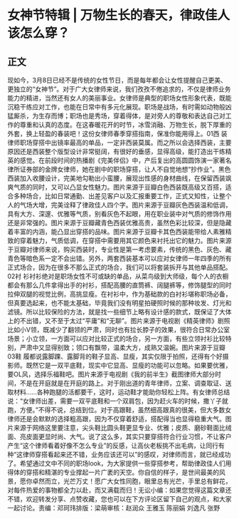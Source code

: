 # 女神节特辑 | 万物生长的春天，律政佳人该怎么穿？
## 正文
现如今，3月8日已经不是传统的女性节日，而是每年都会让女性提醒自己更美、更独立的“女神节”。对于广大女律师来说，我们孜孜不倦追求的，不仅是律师业务能力的精进，当然还有女人的美丽事业。女律师是典型的职场女性形象代表，既能沉稳干练应对工作，也能在日常中有多元化展现。职场是战场，有时需如动物般凶猛厮杀，为生存而博；职场也是秀场，穿着得体，是对旁人的尊敬和表达自己对工作的尊重和认真的态度。在这春暖花开的时节，冰雪消融、万物生长，脱下厚重的外套，换上轻盈的春装吧！这份女律师春季穿搭指南，保准你能用得上。01西 装律师职场穿搭中出镜率最高的单品，一定非西装莫属。而之所以会选择西装，主要原因还是西装整个版型设计非常挺阔，有很好的垂感，显得高级，能打造出干练精英的感觉。在前段时间的热播剧《完美伴侣》中，产后复出的高圆圆饰演一家著名律所证券部的金牌女律师，她在剧中的职场穿搭，让人不自觉地想“抄作业”。黑色西装加入收腰设计，完美地勾勒出小蛮腰，展现出性感的身材曲线，在保留西装飒爽气质的同时，又可以凸显女性魅力。图片来源于豆瓣白色西装既高级又百搭，适合多种场合，比如日常通勤、出差见客户以及汇报重要工作，正式又知性，让整个人的气场大增，完美诠释了律政佳人四个字。图片来源于豆瓣灰色西装温和低调，具有大方、深邃、优雅等气质，别看灰色不起眼，用在职业装中对气质的修饰作用还是非常强的。图片来源于豆瓣藏青色西装优雅高贵，虽然色彩比较深，但是隐藏着丰富的内涵，能凸显出穿搭的品味。图片来源于豆瓣卡其色西装能带给人素雅精致的穿着魅力，气质低调，在穿搭中需要用其它颜色来衬托出它的魅力。图片来源于豆瓣对律师来说，购买西装时，专业性是第一考虑要素，传统的黑色、灰色、藏青色等暗色系一定不会出错。另外，两套西装基本可以应对女律师一年四季的所有正式场合，因为在很多不那么正式的场合，我们可以将套装拆开与其他单品搭配。02衬 衫衬衫绝对是职场女性不可或缺的单品，从菜鸟级到大师级，每个人的衣橱都会有那么几件拿得出手的衬衫，搭配高腰的直筒裤、阔腿裤等，修饰腿型的同时拉伸双腿的视觉比例，高挑显瘦。在衬衫中，作为基础款的白衬衫堪称职场必备，但真要选起来，也不能太基础，毕竟我们没有明星拍硬照时候的那种妆发、灯光和滤镜。所以比较保险的方法，就是找一些细节上略有设计感的款式，既保证了大体上的不出错，又不至于太过“平庸”和“无聊”。图片来源于电视剧《精英律师》剧照比如小V领，既减少了翻领的严肃，同时也有拉长脖子的效果，很符合日常办公室场景；小立领，一方面可以应对比较正式的场合，另一方面，有些立领衬衫比较特别，严肃中又显得别致；领口有飘带，温柔大方，成熟又温婉。图片来源于豆瓣03鞋 履都说露脚踝、露脚背的鞋子显高、显瘦，其实仅限于拍照，还得有个好摄影师。既然它是一双平底鞋，现实中它显高、显瘦的功能可以忽略。如果要优雅，要OL风，选择乐福鞋吧。图片来源于电视剧《我的前半生》截图律师大部分时间，不是在开庭就是在开庭的路上。对于刚出道的青年律师，立案、调查取证、送取材料……各种跑腿的活都要干，这时，运动鞋才能助你轻松上阵。有女律师总结说：“女律师出差，需要一双平底鞋和一个双肩包，因为赶火车的时候，撒丫子就跑，方便。”不得不说，总结到位。对于高跟鞋，虽然细高跟真的很美，但大多数女律师还是会默默的选择粗高跟，因为不仅穿着舒适，搭配得当也显得稳重大气。图片来源于网络这里要注意，尖头鞋比圆头鞋更显专业、优雅；皮质、磨砂鞋面比绒面、亮皮面更显时尚、大气。说了这么多，其实只要穿搭符合行业习惯，不让客户产生“这个律师看着好像不怎么专业”的反感，让高伙老板挑不出毛病，让同行有种“这律师穿搭看起来还不错，业务应该还可以”的感叹，对律师而言，就已经成功了。希望通过文中不同的职场look，为大家提供一些穿搭参考，帮助律政佳人们用得体的穿搭和精湛的专业撑起一片广袤的天空。你自信的样子，是世间最美的风景，愿你卓然而立，光芒万丈！愿广大女性同胞，眼里总有光芒，手里总有鲜花，对每件热爱的事物都全力以赴，而又满载而归！无讼小编：如果您觉得这篇文章还不错，欢迎转发分享、点赞收藏，您也可以在下方评论区留下自己的观点，和大家一起讨论。责编：邓珂玮排版：梁萌审核：赵润众 王雅玉 陈丽娟 刘逸凡 张野